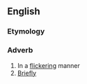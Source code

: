 ==English==

===Etymology===
{{suffix|en|flickering|ly}}

===Adverb===
{{en-adv}}

# In a [[flickering]] manner
# [[briefly|Briefly]] {{rfex|en}}